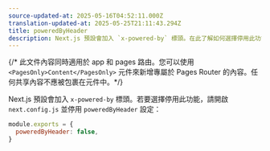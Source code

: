 ```yaml
---
source-updated-at: 2025-05-16T04:52:11.000Z
translation-updated-at: 2025-05-25T21:11:43.294Z
title: poweredByHeader
description: Next.js 預設會加入 `x-powered-by` 標頭。在此了解如何選擇停用此功能。
---
```


{/* 此文件內容同時適用於 app 和 pages 路由。您可以使用 `<PagesOnly>Content</PagesOnly>` 元件來新增專屬於 Pages Router 的內容。任何共享內容不應被包裹在元件中。*/}

Next.js 預設會加入 `x-powered-by` 標頭。若要選擇停用此功能，請開啟 `next.config.js` 並停用 `poweredByHeader` 設定：

```js filename="next.config.js"
module.exports = {
  poweredByHeader: false,
}
```